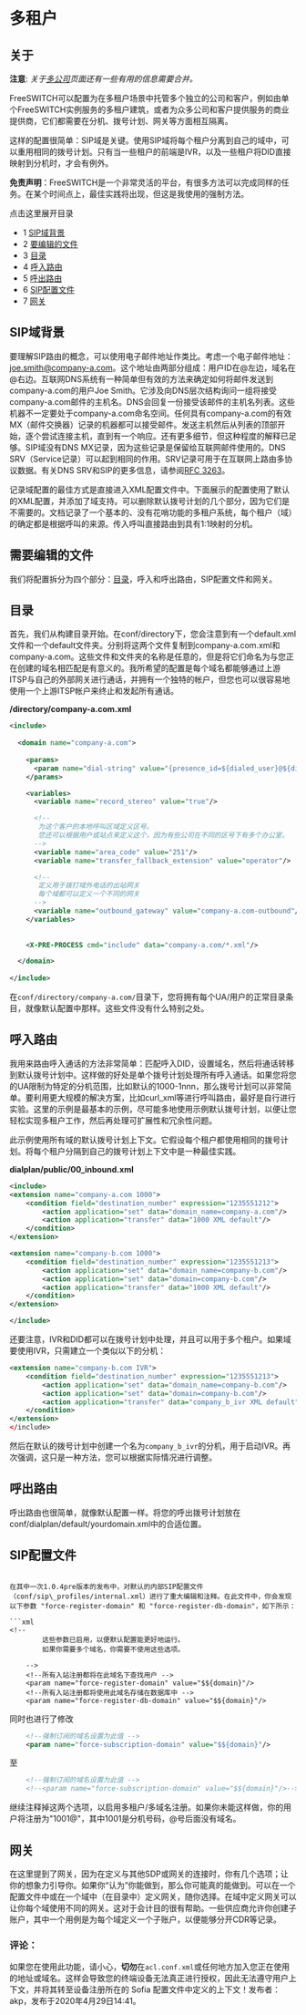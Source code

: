 # 多租户

## 关于

**注意**: _关于[多公司](../Auxiliary-Knowledge-and-Utilities/Multi-home-tutorial/Multiple-Companies_13173524.mdx#about)页面还有一些有用的信息需要合并。_

FreeSWITCH可以配置为在多租户场景中托管多个独立的公司和客户，例如由单个FreeSWITCH实例服务的多租户建筑，或者为众多公司和客户提供服务的商业提供商，它们都需要在分机、拨号计划、网关等方面相互隔离。

这样的配置很简单：SIP域是关键。使用SIP域将每个租户分离到自己的域中，可以重用相同的拨号计划。只有当一些租户的前端是IVR，以及一些租户将DID直接映射到分机时，才会有例外。

**免责声明**：FreeSWITCH是一个非常灵活的平台，有很多方法可以完成同样的任务。在某个时间点上，最佳实践将出现，但这是我使用的强制方法。

点击这里展开目录

* 1 [SIP域背景](#sip-domain-background)
* 2 [要编辑的文件](#files-to-edit)
* 3 [目录](#directory)
* 4 [呼入路由](#inbound-call-routing)
* 5 [呼出路由](#outbound-call-routing)
* 6 [SIP配置文件](#sip-profiles)
* 7 [网关](#gateways)

## SIP域背景

要理解SIP路由的概念，可以使用电子邮件地址作类比。考虑一个电子邮件地址：joe.smith@company-a.com。这个地址由两部分组成：用户ID在@左边，域名在@右边。互联网DNS系统有一种简单但有效的方法来确定如何将邮件发送到company-a.com的用户Joe Smith。它涉及向DNS层次结构询问一组将接受company-a.com邮件的主机名。DNS会回复一份接受该邮件的主机名列表。这些机器不一定要处于company-a.com命名空间。任何具有company-a.com的有效MX（邮件交换器）记录的机器都可以接受邮件。发送主机然后从列表的顶部开始，逐个尝试连接主机，直到有一个响应。还有更多细节，但这种程度的解释已足够。SIP域没有DNS MX记录，因为这些记录是保留给互联网邮件使用的。DNS SRV（Service记录）可以起到相同的作用。SRV记录可用于在互联网上路由多协议数据。有关DNS SRV和SIP的更多信息，请参阅[RFC 3263](http://tools.ietf.org/html/rfc3263)。

记录域配置的最佳方式是直接进入XML配置文件中。下面展示的配置使用了默认的XML配置，并添加了域支持。可以删除默认拨号计划的几个部分，因为它们是不需要的。文档记录了一个基本的、没有花哨功能的多租户系统，每个租户（域）的确定都是根据呼叫的来源。传入呼叫直接路由到具有1:1映射的分机。

## 需要编辑的文件

我们将配置拆分为四个部分：[目录](../Directory/XML-User-Directory/index.mdx#about)，呼入和呼出路由，SIP配置文件和网关。

## 目录

首先，我们从构建目录开始。在conf/directory下，您会注意到有一个default.xml文件和一个default文件夹。分别将这两个文件复制到company-a.com.xml和company-a.com。这些文件和文件夹的名称是任意的，但是将它们命名为与您正在创建的域名相匹配是有意义的。我所希望的配置是每个域名都能够通过上游ITSP与自己的外部网关进行通话，并拥有一个独特的帐户，但您也可以很容易地使用一个上游ITSP帐户来终止和发起所有通话。

**/directory/company-a.com.xml**

```xml
<include>
  
  <domain name="company-a.com">
  
    <params>
      <param name="dial-string" value="{presence_id=${dialed_user}@${dialed_domain}}${sofia_contact(${dialed_user}@${dialed_domain})}"/>
    </params>

    <variables>
      <variable name="record_stereo" value="true"/>

      <!-- 
       为这个客户的本地呼叫区域定义区号。
       您还可以根据用户或站点来定义这个，因为有些公司在不同的区号下有多个办公室。
      -->
      <variable name="area_code" value="251"/>
      <variable name="transfer_fallback_extension" value="operator"/>

      <!-- 
       定义用于拨打域外电话的出站网关
       每个域都可以定义一个不同的网关
      -->
      <variable name="outbound_gateway" value="company-a.com-outbound"/>
    </variables>
 
    
    <X-PRE-PROCESS cmd="include" data="company-a.com/*.xml"/>

  </domain>
  
</include>
```

在`conf/directory/company-a.com/`目录下，您将拥有每个UA/用户的正常目录条目，就像默认配置中那样。这些文件没有什么特别之处。

## 呼入路由

我用来路由呼入通话的方法非常简单：匹配呼入DID，设置域名，然后将通话转移到默认拨号计划中。这样做的好处是单个拨号计划处理所有呼入通话。如果您将您的UA限制为特定的分机范围，比如默认的1000-1nnn，那么拨号计划可以非常简单。要利用更大规模的解决方案，比如curl\_xml等进行呼叫路由，最好是自行进行实验。这里的示例是最基本的示例，尽可能多地使用示例默认拨号计划，以便让您轻松实现多租户工作，然后再处理可扩展性和冗余性问题。

此示例使用所有域的默认拨号计划上下文。它假设每个租户都使用相同的拨号计划。将每个租户分隔到自己的拨号计划上下文中是一种最佳实践。

**dialplan/public/00\_inbound.xml**

```xml
<include>
<extension name="company-a.com 1000">   
    <condition field="destination_number" expression="1235551212"> 
        <action application="set" data="domain_name=company-a.com"/>
        <action application="transfer" data="1000 XML default"/>
    </condition>
</extension> 

<extension name="company-b.com 1000">
    <condition field="destination_number" expression="1235551213"> 
        <action application="set" data="domain_name=company-b.com"/>
        <action application="set" data="domain=company-b.com"/>
        <action application="transfer" data="1000 XML default"/>
    </condition>
</extension>

</include>
```

还要注意，IVR和DID都可以在拨号计划中处理，并且可以用于多个租户。如果域要使用IVR，只需建立一个类似以下的分机：

```xml
<extension name="company-b.com IVR">
    <condition field="destination_number" expression="1235551213"> 
        <action application="set" data="domain_name=company-b.com"/>
        <action application="set" data="domain=company-b.com"/>
        <action application="transfer" data="company_b_ivr XML default"/>
    </condition>
</extension>
</include>
```

然后在默认的拨号计划中创建一个名为`company_b_ivr`的分机，用于启动IVR。再次强调，这只是一种方法，您可以根据实际情况进行调整。

## 呼出路由

呼出路由也很简单，就像默认配置一样。将您的呼出拨号计划放在conf/dialplan/default/yourdomain.xml中的合适位置。

## SIP配置文件
```

在其中一次1.0.4pre版本的发布中，对默认的内部SIP配置文件（conf/sip\_profiles/internal.xml）进行了重大编辑和注释。在此文件中，你会发现以下参数 "force-register-domain" 和 "force-register-db-domain"，如下所示：

```xml
<!--
        这些参数已启用，以便默认配置能更好地运行。
        如果你需要多个域名，你需要不使用这些选项。

    -->
    <!--所有入站注册都将在此域名下查找用户 -->
    <param name="force-register-domain" value="$${domain}"/>
    <!--所有入站注册都将使用此域名存储在数据库中 -->
    <param name="force-register-db-domain" value="$${domain}"/>
```

同时也进行了修改

```xml
    <!--强制订阅的域名设置为此值 -->
    <param name="force-subscription-domain" value="$${domain}"/>
```

至

```xml
    <!--强制订阅的域名设置为此值 -->
    <!--<param name="force-subscription-domain" value="$${domain}"/>-->
```

继续注释掉这两个选项，以启用多租户/多域名注册。如果你未能这样做，你的用户将注册为"1001@"，其中1001是分机号码，@号后面没有域名。

## 网关

在这里提到了网关，因为在定义与其他SDP或网关的连接时，你有几个选项；让你的想象力引导你。如果你“认为”你能做到，那么你可能真的能做到。可以在一个配置文件中或在一个域中（在目录中）定义网关，随你选择。在域中定义网关可以让你每个域使用不同的网关。这对于会计目的很有帮助。一些供应商允许你创建子账户，其中一个用例是为每个域定义一个子账户，以便能够分开CDR等记录。

### 评论：

如果您在使用此功能，请小心，**切勿**在`acl.conf.xml`或任何地方加入您正在使用的地址或域名。这样会导致您的终端设备无法真正进行授权，因此无法遵守用户上下文，并将其转至设备注册所在的 Sofia 配置文件中定义的上下文！发布者：akp，发布于2020年4月29日14:41。